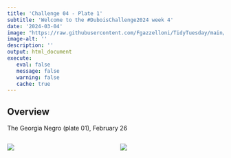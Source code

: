 ```yaml
---
title: 'Challenge 04 - Plate 1'
subtitle: 'Welcome to the #DuboisChallenge2024 week 4'
date: '2024-03-04'
image: "https://raw.githubusercontent.com/Fgazzelloni/TidyTuesday/main/data/2022/w6_airforce/w6_airforce.png"
image-alt: ''
description: ''
output: html_document
execute: 
   eval: false
   message: false
   warning: false
   cache: true
---
```


## Overview

The Georgia Negro (plate 01), February 26

:::: {.columns}

::: {.column width="50%"}

![](https://raw.githubusercontent.com/Fgazzelloni/TidyTuesday/main/data/2022/w6_airforce/w6_airforce.png)

:::

::: {.column width="50%"}

![](https://raw.githubusercontent.com/ajstarks/dubois-data-portraits/master/challenge/2024/challenge04/original-plate-01.jpg)
:::


::::

